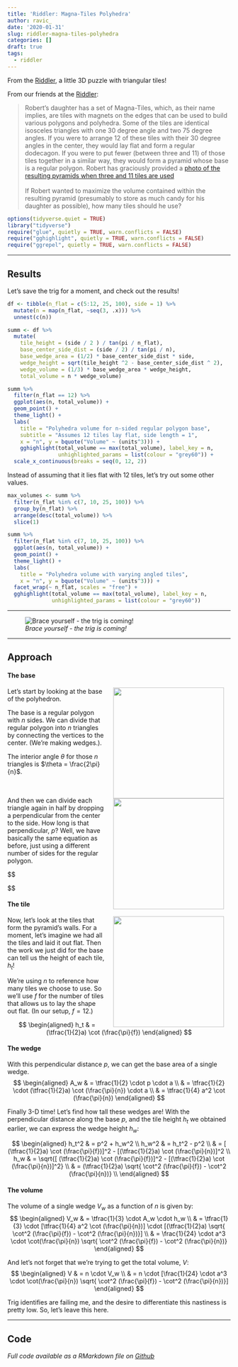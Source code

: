 ```yaml
---
title: 'Riddler: Magna-Tiles Polyhedra'
author: ravic_
date: '2020-01-31'
slug: riddler-magna-tiles-polyhedra
categories: []
draft: true
tags:
  - riddler
---
```


From the [Riddler](https://fivethirtyeight.com/features/can-you-roll-the-perfect-bowl/), a little 3D puzzle with triangular tiles!

<!--more-->

From our friends at the [Riddler](https://fivethirtyeight.com/features/can-you-roll-the-perfect-bowl/):  

> Robert’s daughter has a set of Magna-Tiles, which, as their name implies, are tiles with magnets on the edges that can be used to build various polygons and polyhedra. Some of the tiles are identical isosceles triangles with one 30 degree angle and two 75 degree angles. If you were to arrange 12 of these tiles with their 30 degree angles in the center, they would lay flat and form a regular dodecagon. If you were to put fewer (between three and 11) of those tiles together in a similar way, they would form a pyramid whose base is a regular polygon. Robert has graciously provided a [photo of the resulting pyramids when three and 11 tiles are used](https://fivethirtyeight.com/features/can-you-roll-the-perfect-bowl/) \
\
If Robert wanted to maximize the volume contained within the resulting pyramid (presumably to store as much candy for his daughter as possible), how many tiles should he use?




```r
options(tidyverse.quiet = TRUE)
library("tidyverse")
require("glue", quietly = TRUE, warn.conflicts = FALSE)
require("gghighlight", quietly = TRUE, warn.conflicts = FALSE)
require("ggrepel", quietly = TRUE, warn.conflicts = FALSE)
```

---


## Results
Let's save the trig for a moment, and check out the results!

```r
df <- tibble(n_flat = c(5:12, 25, 100), side = 1) %>%
  mutate(n = map(n_flat, ~seq(3, .x))) %>%
  unnest(c(n))

summ <- df %>%
  mutate(
    tile_height = (side / 2 ) / tan(pi / n_flat),
    base_center_side_dist = (side / 2) / tan(pi / n),
    base_wedge_area = (1/2) * base_center_side_dist * side,
    wedge_height = sqrt(tile_height ^2 - base_center_side_dist ^ 2),
    wedge_volume = (1/3) * base_wedge_area * wedge_height,
    total_volume = n * wedge_volume) 

```

```r
summ %>%
  filter(n_flat == 12) %>%
  ggplot(aes(n, total_volume)) +
  geom_point() +
  theme_light() +
  labs(
    title = "Polyhedra volume for n-sided regular polygon base",
    subtitle = "Assumes 12 tiles lay flat, side length = 1",
    x = "n", y = bquote("Volume" ~ (units^3))) +
    gghighlight(total_volume == max(total_volume), label_key = n,
                unhighlighted_params = list(colour = "grey60")) +
  scale_x_continuous(breaks = seq(0, 12, 2))
```

Instead of assuming that it lies flat with 12 tiles, let's try out some
other values.

```r
max_volumes <- summ %>%
  filter(n_flat %in% c(7, 10, 25, 100)) %>%
  group_by(n_flat) %>%
  arrange(desc(total_volume)) %>%
  slice(1)

summ %>%
  filter(n_flat %in% c(7, 10, 25, 100)) %>%
  ggplot(aes(n, total_volume)) +
  geom_point() +
  theme_light() +
  labs(
    title = "Polyhedra volume with varying angled tiles",
    x = "n", y = bquote("Volume" ~ (units^3))) +
  facet_wrap(~ n_flat, scales = "free") +
  gghighlight(total_volume == max(total_volume), label_key = n,
              unhighlighted_params = list(colour = "grey60")) 
```



---

![*Brace yourself - the trig is coming!*](https://sites.google.com/site/therealworldtrigonometry/_/rsrc/1460486510342/home/image.gif)

---

## Approach


#### The base  

<!-- https://stackoverflow.com/questions/255170/markdown-and-image-alignment -->
<img style="padding: 0 15px; float: right;" src="/post/2020-01-31-riddler-magna-tiles-polyhedra_files/SVG/02-triangles-polygon.svg" height="250" width="250">
Let's start by looking at the base of the polyhedron.

The base is a regular polygon with $n$ sides. We can divide that regular 
polygon into $n$ triangles by connecting the vertices to the center. (We're 
making wedges.).

The interior angle $\theta$ for those $n$ triangles is $\theta = \frac{2\pi}{n}$.  
\
\


<img style="padding: 0 15px; float: right;" src="/post/2020-01-31-riddler-magna-tiles-polyhedra_files/SVG/03-perpendicular-base.svg" height="250" width="250">
And then we can divide each triangle again in half by dropping a perpendicular
from the center to the side. How long is that perpendicular, $p$? Well, we have
basically the same equation as before, just using a different number of sides
for the regular polygon.

$$
\begin{aligned}
\tan(\tfrac{1}{2}\theta) & = (\tfrac{1}{2}a) / p \\
p & = (\tfrac{1}{2}a)  \cot (\tfrac{1}{2}\theta) \\
p & = (\tfrac{1}{2}a) \cot (\frac{\pi}{n})

\end{aligned}
$$

#### The tile

<img style="padding: 0 15px; float: right;" src="/post/2020-01-31-riddler-magna-tiles-polyhedra_files/SVG/04-dodecahedron.svg" height="250" width="250">
Now, let's look at the tiles that form the pyramid's walls. For a moment,
let's imagine we had all the tiles and laid it out flat. Then the work we
just did for the base can tell us the height of each tile, $h_t$!

We're using $n$ to reference how many tiles we choose to use. So we'll use 
$f$ for the number of tiles that allows us to lay the shape out flat. (In 
our setup, $f = 12$.)

$$
\begin{aligned}
h_t & = (\tfrac{1}{2}a) \cot (\frac{\pi}{f})
\end{aligned}
$$

#### The wedge  

With this perpendicular distance $p$, we can get the base area of a single 
wedge.
$$
\begin{aligned}
A_w & = \tfrac{1}{2} \cdot p \cdot a \\
& = \tfrac{1}{2} \cdot (\tfrac{1}{2}a) \cot (\frac{\pi}{n}) \cdot a \\
& = \tfrac{1}{4} a^2  \cot (\frac{\pi}{n})
\end{aligned}
$$

Finally 3-D time! Let's find how tall these wedges are! With the 
perpendicular distance along the base $p$, and the tile height 
$h_t$ we obtained earlier, we can express the wedge height $h_w$:

$$
\begin{aligned}
h_t^2 & = p^2 + h_w^2 \\
h_w^2 & = h_t^2 - p^2 \\
& = [ (\tfrac{1}{2}a) \cot (\frac{\pi}{f})]^2 - [(\tfrac{1}{2}a) \cot (\frac{\pi}{n})]^2 \\
h_w & = \sqrt{[ (\tfrac{1}{2}a) \cot (\frac{\pi}{f})]^2 - [(\tfrac{1}{2}a) \cot (\frac{\pi}{n})]^2} \\
& = (\tfrac{1}{2}a) \sqrt{ \cot^2 (\frac{\pi}{f}) -  \cot^2 (\frac{\pi}{n})} \\
\end{aligned}
$$

#### The volume  

The volume of a single wedge $V_w$ as a function of $n$ is given by:
$$
\begin{aligned}
V_w & = \tfrac{1}{3} \cdot A_w \cdot h_w \\
& = \tfrac{1}{3} \cdot [\tfrac{1}{4} a^2  \cot (\frac{\pi}{n})] \cdot [(\tfrac{1}{2}a) \sqrt{ \cot^2 (\frac{\pi}{f}) -  \cot^2 (\frac{\pi}{n})}] \\
& = \frac{1}{24} \cdot a^3 \cdot \cot(\frac{\pi}{n}) \sqrt{ \cot^2 (\frac{\pi}{f}) -  \cot^2 (\frac{\pi}{n})}
\end{aligned}
$$

And let's not forget that we're trying to get the total volume, $V$:
$$
\begin{aligned}
V & = n \cdot V_w \\
& = n \cdot [\frac{1}{24} \cdot a^3 \cdot \cot(\frac{\pi}{n}) \sqrt{ \cot^2 (\frac{\pi}{f}) -  \cot^2 (\frac{\pi}{n})}]
\end{aligned}
$$

Trig identifies are failing me, and the desire to differentiate this nastiness
is pretty low. So, let's leave this here.

---

## Code
*Full code available as a RMarkdown file on [Github](https://github.com/ravichandrasekaran/ravic_/content/post/2020-01-31-riddler-magna-tiles-polyhedra.Rmd)*


```r
```

```r
```
